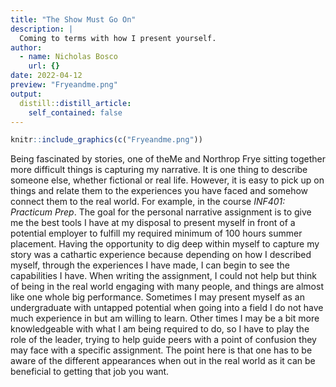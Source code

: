 ```yaml
---
title: "The Show Must Go On"
description: |
  Coming to terms with how I present yourself.
author:
  - name: Nicholas Bosco
    url: {}
date: 2022-04-12
preview: "Fryeandme.png"
output:
  distill::distill_article:
    self_contained: false
---
```



```r
knitr::include_graphics(c("Fryeandme.png"))
```
[Me and Northrop Frye sitting together]{style="float:right"}

Being fascinated by stories, one of the more difficult things is capturing my narrative. It is one thing to describe someone else, whether fictional or real life. However, it is easy to pick up on things and relate them to the experiences you have faced and somehow connect them to the real world. For example, in the course *INF401: Practicum Prep*. The goal for the personal narrative assignment is to give me the best tools I have at my disposal to present myself in front of a potential employer to fulfill my required minimum of 100 hours summer placement. Having the opportunity to dig deep within myself to capture my story was a cathartic experience because depending on how I described myself, through the experiences I have made, I can begin to see the capabilities I have. When writing the assignment, I could not help but think of being in the real world engaging with many people, and things are almost like one whole big performance. Sometimes I may present myself as an undergraduate with untapped potential when going into a field I do not have much experience in but am willing to learn. Other times I may be a bit more knowledgeable with what I am being required to do, so I have to play the role of the leader, trying to help guide peers with a point of confusion they may face with a specific assignment. The point here is that one has to be aware of the different appearances when out in the real world as it can be beneficial to getting that job you want.



